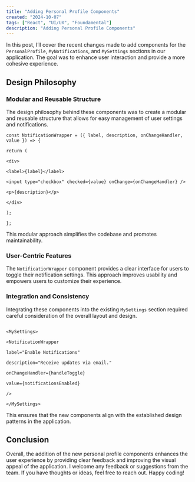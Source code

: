 ```yaml
---
title: "Adding Personal Profile Components"
created: "2024-10-07"
tags: ["React", "UI/UX", "Foundamental"]
description: "Adding Personal Profile Components"
---
```



In this post, I’ll cover the recent changes made to add components for the `PersonalProfile`, `MyNotifications`, and `MySettings` sections in our application. The goal was to enhance user interaction and provide a more cohesive experience.

## Design Philosophy

### Modular and Reusable Structure

The design philosophy behind these components was to create a modular and reusable structure that allows for easy management of user settings and notifications. 
```tsx
const NotificationWrapper = ({ label, description, onChangeHandler, value }) => {

return (

<div>

<label>{label}</label>

<input type="checkbox" checked={value} onChange={onChangeHandler} />

<p>{description}</p>

</div>

);

};
```

This modular approach simplifies the codebase and promotes maintainability.

### User-Centric Features

The `NotificationWrapper` component provides a clear interface for users to toggle their notification settings. This approach improves usability and empowers users to customize their experience.

### Integration and Consistency

Integrating these components into the existing `MySettings` section required careful consideration of the overall layout and design. 

```tsx

<MySettings>

<NotificationWrapper

label="Enable Notifications"

description="Receive updates via email."

onChangeHandler={handleToggle}

value={notificationsEnabled}

/>

</MySettings>
```

This ensures that the new components align with the established design patterns in the application.

## Conclusion

Overall, the addition of the new personal profile components enhances the user experience by providing clear feedback and improving the visual appeal of the application. I welcome any feedback or suggestions from the team. If you have thoughts or ideas, feel free to reach out. Happy coding!
